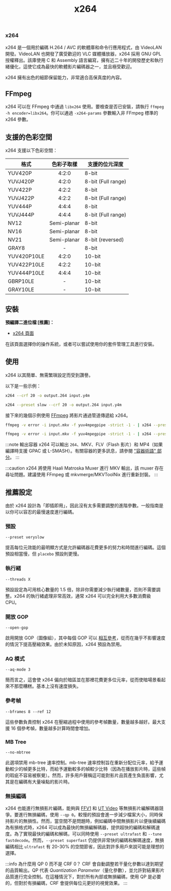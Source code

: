 ﻿---
title: x264
sidebar_position: 1
---

### x264

x264 是一個用於編碼 H.264 / AVC 的軟體庫和命令行應用程式，由 VideoLAN 開發。VideoLAN 也開發了廣受歡迎的 VLC 媒體播放器，x264 採用 GNU GPL 授權釋出。該庫使用 C 和 Assembly 語言編寫，擁有近二十年的開發歷史和執行緒優化，這使它成為最快的軟體影片編碼器之一，並且極受歡迎。

x264 擁有出色的細節保留能力，非常適合高保真度的內容。

## FFmpeg

x264 可以在 FFmpeg 中通過 `libx264` 使用。要檢查是否已安裝，請執行 `ffmpeg -h encoder=libx264`。你可以通過 `-x264-params` 參數輸入非 FFmpeg 標準的 x264 參數。

## 支援的色彩空間

x264 支援以下色彩空間：

| 格式             | 色彩子取樣         | 支援的位元深度           |
|------------------|:------------------:|-----------------------|
| YUV420P          | 4:2:0              | 8-bit                 |
| YUVJ420P         | 4:2:0              | 8-bit (Full range)    |
| YUV422P          | 4:2:2              | 8-bit                 |
| YUVJ422P         | 4:2:2              | 8-bit (Full range)    |
| YUV444P          | 4:4:4              | 8-bit                 |
| YUVJ444P         | 4:4:4              | 8-bit (Full range)    |
| NV12             | Semi-planar        | 8-bit                 |
| NV16             | Semi-planar        | 8-bit                 |
| NV21             | Semi-planar        | 8-bit (reversed)      |
| GRAY8            | -                  | 8-bit                 |
| YUV420P10LE      | 4:2:0              | 10-bit                |
| YUV422P10LE      | 4:2:2              | 10-bit                |
| YUV444P10LE      | 4:4:4              | 10-bit                |
| GBRP10LE         | -                  | 10-bit                |
| GRAY10LE         | -                  | 10-bit                |


## 安裝

**預編譯二進位檔 [推薦]：**

- [x264 頁面](https://code.videolan.org/videolan/x264)

在該頁面選擇你的操作系統，或者可以嘗試使用你的套件管理工具進行安裝。

## 使用

x264 以其簡單、無需繁瑣設定而受到讚譽。

以下是一些示例：

```bash title="簡單的原始 Y4M 輸入，CRF 20 和原始 264 位元流輸出"
x264 --crf 20 -o output.264 input.y4m
```

```bash title="預設慢速，CRF 20，Y4M 輸入"
x264 --preset slow --crf 20 -o output.264 input.y4m
```

接下來的幾個示例使用 [FFmpeg](../utilities/ffmpeg.mdx) 將影片通過管道傳遞給 x264。

```bash title="FFmpeg 管道"
ffmpeg -v error -i input.mkv -f yuv4mpegpipe -strict -1 - | x264 --preset slow --crf 20 --demux y4m - -o output.264
```

```bash title="FFmpeg 管道，MKV 輸出"
ffmpeg -v error -i input.mkv -f yuv4mpegpipe -strict -1 - | x264 --preset slow --crf 20 --demux y4m - -o output.mkv
```
:::note 輸出容器
x264 可以輸出 ``264``、MKV、FLV（Flash 影片）和 MP4（如果編譯時支援 GPAC 或 L-SMASH）。有關容器的更多訊息，請參閱 ["容器術語" 部分](../introduction/terminology.mdx#container)。
:::

:::caution
x264 將使用 Haali Matroska Muxer 進行 MKV 輸出，該 muxer 存在尋址問題。建議使用 FFmpeg 或 mkvmerge/MKVToolNix 進行重新封裝。
:::

## 推薦設定

由於 x264 設計為「即插即用」，因此沒有太多需要調整的進階參數。一般指南是以你可以容忍的最慢速度進行編碼。

### 預設

``--preset veryslow``

提高每位元效能的最明顯方式是允許編碼器花費更多的努力和時間進行編碼。這個預設相當慢，但 ``placebo`` 預設則更慢。

### 執行緒

``--threads X``

預設設定為可用核心數量的 1.5 倍，除非你需要減少執行緒數量，否則不需要調整。x264 的執行緒處理非常高效，通常 x264 可以完全利用大多數消費級 CPU。

### 開放 GOP

``--open-gop``

啟用開放 GOP（圖像組），其中每個 GOP 可以 [相互參考](https://ottverse.com/closed-gop-open-gop-idr/)，從而在幾乎不影響速度的情況下提高壓縮效果。由於未知原因，x264 預設為禁用。

### AQ 模式

``--aq-mode 3``

簡而言之，這會使 x264 偏向於暗區並在那裡花費更多位元率，從而使暗場景看起來不那麼糟糕。基本上沒有速度損失。


### 參考幀

``--bframes 8 --ref 12``

這些參數負責控制 x264 在壓縮過程中使用的參考幀數量，數量越多越好。最大支援 16 個參考幀，數量越多計算時間會增加。

### MB Tree

``--no-mbtree``

此選項禁用 mb-tree 速率控制。mb-tree 速率控制旨在重新分配位元率，給予運動較少的幀更多比特，而給予運動較多的幀較少比特（因為在播放影片時，這些幀的瑕疵不容易被察覺）。然而，許多用戶聲稱這可能對影片品質產生負面影響，尤其是在編碼有大量噪點的影片時。

### 無損編碼

x264 也能進行無損影片編碼，能夠與 [FFV1](../video/FFV1.mdx) 和 [UT Video](../video/utvideo.mdx) 等無損影片編解碼器競爭。要進行無損編碼，使用 `--qp 0`。較慢的預設會進一步減少檔案大小，同時保持影片的無損性。然而，當空間不是問題時，例如編碼中間無損影片以便後續編碼為有損格式時，x264 可以成為最快的無損編解碼器，提供超快的編碼和解碼速度。為了實現最快的編碼和解碼，可以同時使用 `--preset ultrafast` 和 `--tune fastdecode`。然而，`--preset superfast` 仍提供非常快的編碼和解碼速度，無損編碼相比 `ultrafast` 有 20-30% 的空間節省，因此對許多用戶來說可能是理想的選擇。

:::info 為什麼用 QP 0 而不是 CRF 0？
CRF 會自動調整若干量化參數以達到期望的品質輸出。QP 代表 *Quantization Parameter*（量化參數），並允許對結果影片品質進行完全控制。在這種情況下，對於所有內部或無損編碼，使用 QP 是必要的，但對於有損編碼，CRF 會提供每位元更好的視覺效果。
:::